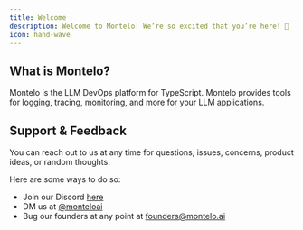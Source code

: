 ```yaml
---
title: Welcome
description: Welcome to Montelo! We’re so excited that you’re here! 🎉
icon: hand-wave
---
```


## What is Montelo?

Montelo is the LLM DevOps platform for TypeScript. Montelo provides tools for logging, tracing, monitoring, and more
for your LLM applications.

## Support & Feedback

You can reach out to us at any time for questions, issues, concerns, product ideas, or random thoughts.

Here are some ways to do so:

- Join our Discord [here](https://discord.gg/ZBjGgJkF)
- DM us at [@monteloai](https://twitter.com/monteloai)
- Bug our founders at any point at [founders@montelo.ai](hello@dynamic.xyz)
